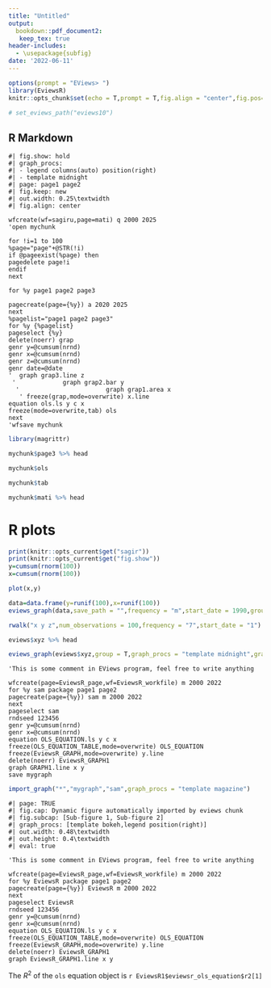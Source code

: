 ```yaml
---
title: "Untitled"
output: 
  bookdown::pdf_document2:
   keep_tex: true
header-includes:
  - \usepackage{subfig}
date: '2022-06-11'
---
```


```r
options(prompt = "EViews> ")
library(EviewsR)
knitr::opts_chunk$set(echo = T,prompt = T,fig.align = "center",fig.pos="h",out.width = "0.45\\textwidth",eval = F)

# set_eviews_path("eviews10")
```

## R Markdown

```eviews
#| fig.show: hold
#| graph_procs: 
#| - legend columns(auto) position(right)
#| - template midnight
#| page: page1 page2
#| fig.keep: new
#| out.width: 0.25\textwidth
#| fig.align: center

wfcreate(wf=sagiru,page=mati) q 2000 2025
'open mychunk

for !i=1 to 100
%page="page"+@STR(!i)
if @pageexist(%page) then
pagedelete page!i
endif
next

for %y page1 page2 page3  

pagecreate(page={%y}) a 2020 2025
next
%pagelist="page1 page2 page3"
for %y {%pagelist}
pageselect {%y}
delete(noerr) grap
genr y=@cumsum(nrnd)
genr x=@cumsum(nrnd)
genr z=@cumsum(nrnd)
genr date=@date
'  graph grap3.line z   
 '             graph grap2.bar y 
  '                        graph grap1.area x  
   ' freeze(grap,mode=overwrite) x.line
equation ols.ls y c x
freeze(mode=overwrite,tab) ols
next
'wfsave mychunk

```



```r
library(magrittr)

mychunk$page3 %>% head

mychunk$ols 

mychunk$tab

mychunk$mati %>% head 
```

# R plots



```r
print(knitr::opts_current$get("sagir"))
print(knitr::opts_current$get("fig.show"))
y=cumsum(rnorm(100))
x=cumsum(rnorm(100))

plot(x,y)
```

```r
data=data.frame(y=runif(100),x=runif(100))
eviews_graph(data,save_path = "",frequency = "m",start_date = 1990,group = F,options = "m",graph_procs = "template eviews5")

```


```r
rwalk("x y z",num_observations = 100,frequency = "7",start_date = "1")

eviews$xyz %>% head

eviews_graph(eviews$xyz,group = T,graph_procs = "template midnight",graph_command = "line")
```



```eviews
'This is some comment in EViews program, feel free to write anything

wfcreate(page=EviewsR_page,wf=EviewsR_workfile) m 2000 2022
for %y sam package page1 page2
pagecreate(page={%y}) sam m 2000 2022
next
pageselect sam
rndseed 123456
genr y=@cumsum(nrnd)
genr x=@cumsum(nrnd)
equation OLS_EQUATION.ls y c x
freeze(OLS_EQUATION_TABLE,mode=overwrite) OLS_EQUATION
freeze(EviewsR_GRAPH,mode=overwrite) y.line
delete(noerr) EviewsR_GRAPH1
graph GRAPH1.line x y
save mygraph
```


```r
import_graph("*","mygraph","sam",graph_procs = "template magazine")

```



```eviews
#| page: TRUE
#| fig.cap: Dynamic figure automatically imported by eviews chunk
#| fig.subcap: [Sub-figure 1, Sub-figure 2]
#| graph_procs: [template bokeh,legend position(right)]
#| out.width: 0.48\textwidth
#| out.height: 0.4\textwidth
#| eval: true

'This is some comment in EViews program, feel free to write anything

wfcreate(page=EviewsR_page,wf=EviewsR_workfile) m 2000 2022
for %y EviewsR package page1 page2
pagecreate(page={%y}) EviewsR m 2000 2022
next
pageselect EviewsR
rndseed 123456
genr y=@cumsum(nrnd)
genr x=@cumsum(nrnd)
equation OLS_EQUATION.ls y c x
freeze(OLS_EQUATION_TABLE,mode=overwrite) OLS_EQUATION
freeze(EviewsR_GRAPH,mode=overwrite) y.line
delete(noerr) EviewsR_GRAPH1
graph EviewsR_GRAPH1.line x y
```


The $R^2$ of the `ols` equation object is `r EviewsR1$eviewsr_ols_equation$r2[1]`


